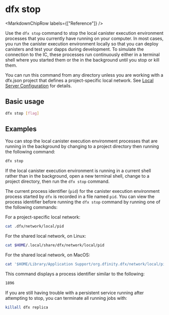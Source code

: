 
# dfx stop

<MarkdownChipRow labels={["Reference"]} />

Use the `dfx stop` command to stop the local canister execution environment processes that you currently have running on your computer. In most cases, you run the canister execution environment locally so that you can deploy canisters and test your dapps during development. To simulate the connection to the IC, these processes run continuously either in a terminal shell where you started them or the in the background until you stop or kill them.

You can run this command from any directory unless you are working with a dfx.json project that defines a project-specific local network.  See [Local Server Configuration](dfx-start.md#local-server-configuration) for details.

## Basic usage

``` bash
dfx stop [flag]
```

## Examples

You can stop the local canister execution environment processes that are running in the background by changing to a project directory then running the following command:

``` bash
dfx stop
```

If the local canister execution environment is running in a current shell rather than in the background, open a new terminal shell, change to a project directory, then run the `dfx stop` command.

The current process identifier (`pid`) for the canister execution environment process started by `dfx` is recorded in a file named `pid`. You can view the process identifier before running the `dfx stop` command by running one of the following commands:

For a project-specific local network:
``` bash
cat .dfx/network/local/pid
```

For the shared local network, on Linux:
``` bash
cat $HOME/.local/share/dfx/network/local/pid
```

For the shared local network, on MacOS:
``` bash
cat '$HOME/Library/Application Support/org.dfinity.dfx/network/local/pid'
```

This command displays a process identifier similar to the following:

``` bash
1896
```

If you are still having trouble with a persistent service running after attempting to stop, you can terminate all running jobs with:

``` bash
killall dfx replica
```
